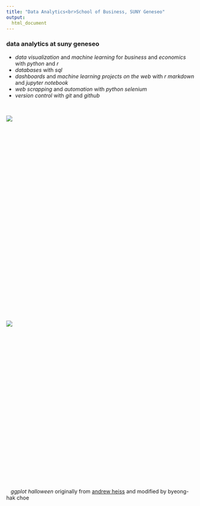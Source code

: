 ```yaml
---
title: "Data Analytics<br>School of Business, SUNY Geneseo"
output: 
  html_document
---
```


### data analytics at suny geneseo

- *data visualization* and *machine learning* for *business* and *economics* with *python* and *r* 
- *databases* with *sql* 
- *dashboards* and *machine learning projects on the web* with *r markdown* and *jupyter notebook*
- *web scrapping* and *automation* with *python selenium*
- *version control* with *git* and *github*   

<br>

<div style="width:600px; height:450px">
![](figures/spooky-data.gif)
</div>

<br><br>
<br><br>

<div style="width:600px; height:350px">
![](figures/correlation_causation.jpg)
</div>

<br><br>
<br><br>

&nbsp;&nbsp; *ggplot halloween* originally from [andrew heiss](https://twitter.com/andrewheiss/status/1057682358135021568) and modified by byeong-hak choe




